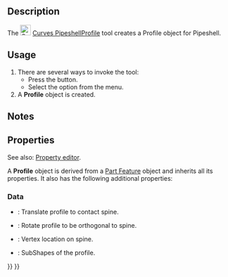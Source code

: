<languages/>

{{Docnav
|[[Curves_ProfileSupport|ProfileSupport]]
|[[Curves_Pipeshell|Pipeshell]]
|[[Curves_Workbench|Curves]]
|IconL=Curves_ProfileSupport.svg
|IconR=Curves_Pipeshell.svg
|IconC=Curves_workbench_icon.svg
}}

{{GuiCommand
|Name=Curves PipeshellProfile
|MenuLocation=Surfaces → Pipeshell profile
|Workbenches=[[Curves_Workbench|Curves]]
|SeeAlso=[[Curves_Pipeshell|Curves Pipeshell]]
}}

==Description==

The [[Image:Curves_PipeshellProfile.svg|24px]] [[Curves_PipeshellProfile|Curves PipeshellProfile]] tool creates a Profile object for Pipeshell.

==Usage==

# There are several ways to invoke the tool:
#* Press the {{Button|[[Image:Curves_PipeshellProfile.svg|16px]] [[Curves_PipeshellProfile|Pipeshell profile]]}} button.
#* Select the {{MenuCommand|Surfaces → [[Image:Curves_PipeshellProfile.svg|16px]] Pipeshell profile}} option from the menu.
# A '''Profile''' object is created.

==Notes==

==Properties==

See also: [[Property_editor|Property editor]].

A '''Profile''' object is derived from a [[Part_Feature|Part Feature]] object and inherits all its properties. It also has the following additional properties:

===Data===

{{TitleProperty|Profile}}

* {{PropertyData|Contact|Bool}}: Translate profile to contact spine.
* {{PropertyData|Correction|Bool}}: Rotate profile to be orthogonal to spine.
* {{PropertyData|Location|LinkSub}}: Vertex location on spine.
* {{PropertyData|Profile|LinkSubList}}: SubShapes of the profile.


{{Docnav
|[[Curves_ProfileSupport|ProfileSupport]]
|[[Curves_Pipeshell|Pipeshell]]
|[[Curves_Workbench|Curves]]
|IconL=Curves_ProfileSupport.svg
|IconR=Curves_Pipeshell.svg
|IconC=Curves_workbench_icon.svg
}}

{{Curves Tools navi{{#translation:}}}}
{{Userdocnavi{{#translation:}}}}